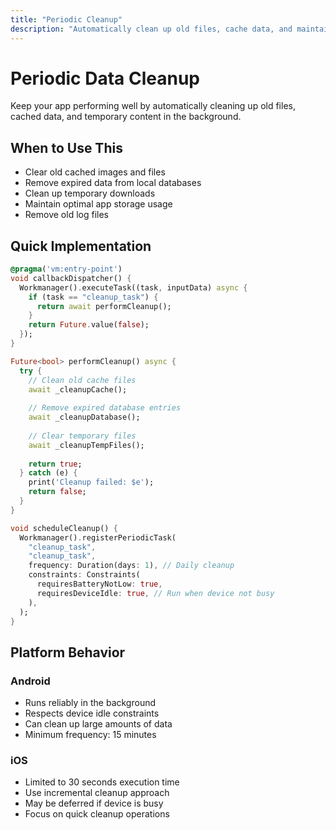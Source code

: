 ```yaml
---
title: "Periodic Cleanup"
description: "Automatically clean up old files, cache data, and maintain app performance"
---
```


# Periodic Data Cleanup

Keep your app performing well by automatically cleaning up old files, cached data, and temporary content in the background.

## When to Use This

- Clear old cached images and files
- Remove expired data from local databases
- Clean up temporary downloads
- Maintain optimal app storage usage
- Remove old log files

## Quick Implementation

```dart
@pragma('vm:entry-point')
void callbackDispatcher() {
  Workmanager().executeTask((task, inputData) async {
    if (task == "cleanup_task") {
      return await performCleanup();
    }
    return Future.value(false);
  });
}

Future<bool> performCleanup() async {
  try {
    // Clean old cache files
    await _cleanupCache();
    
    // Remove expired database entries
    await _cleanupDatabase();
    
    // Clear temporary files
    await _cleanupTempFiles();
    
    return true;
  } catch (e) {
    print('Cleanup failed: $e');
    return false;
  }
}

void scheduleCleanup() {
  Workmanager().registerPeriodicTask(
    "cleanup_task",
    "cleanup_task",
    frequency: Duration(days: 1), // Daily cleanup
    constraints: Constraints(
      requiresBatteryNotLow: true,
      requiresDeviceIdle: true, // Run when device not busy
    ),
  );
}
```

## Platform Behavior

### Android
- Runs reliably in the background
- Respects device idle constraints
- Can clean up large amounts of data
- Minimum frequency: 15 minutes

### iOS
- Limited to 30 seconds execution time
- Use incremental cleanup approach
- May be deferred if device is busy
- Focus on quick cleanup operations